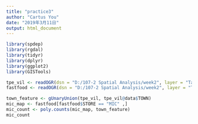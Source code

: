 ```yaml
---
title: "practice3"
author: "Cartus You"
date: "2019年3月11日"
output: html_document
---
```

```r
library(spdep)
library(rgdal)
library(tidyr)
library(dplyr)
library(ggplot2)
library(GISTools)

tpe_vil <- readOGR(dsn = "D:/107-2 Spatial Analysis/week2", layer = "Taipei_Vill", encoding="utf8")
fastfood <- readOGR(dsn = "D:/107-2 Spatial Analysis/week2", layer = "Tpe_Fastfood", encoding="utf8")

town_feature <- gUnaryUnion(tpe_vil, tpe_vil@data$TOWN) 
mic_map <- fastfood[fastfood$STORE == "MIC" ,]
mic_count <- poly.counts(mic_map, town_feature) 
mic_count
```